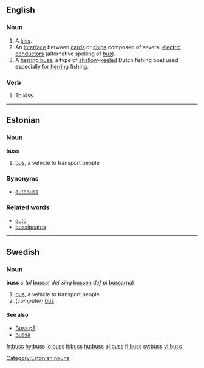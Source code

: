 {{see|bus}}
==English==

===Noun===
{{en-noun|es}}

# A [[kiss]].
# An [[interface]] between [[card]]s or [[chip]]s composed of several [[electric]] [[conductor]]s (alternative spelling of ''[[bus]]'').
# A [[herring buss]], a type of [[shallow]]-[[keel]]ed Dutch fishing boat used especially for [[herring]] fishing.

===Verb===
{{en-verb|buss|es}}

# {{transitive}} To kiss.

----

==Estonian==

===Noun===
'''buss'''

# [[bus]], a vehicle to transport people

===Synonyms===
*[[autobuss]]

===Related words===
*[[auto]]
*[[bussipeatus]]

[[Category:Estonian nouns]]

----
==Swedish==
===Noun===
'''buss''' ''c'' (''pl'' [[bussar]] ''def sing'' [[bussen]] ''def pl'' [[bussarna]])

#[[bus]], a vehicle to transport people
#(''computer'') [[bus]]


====See also====
*[[Buss på]]!
*[[bussa]]

[[fr:buss]]
[[hy:buss]]
[[io:buss]]
[[it:buss]]
[[hu:buss]]
[[pl:buss]]
[[fi:buss]]
[[sv:buss]]
[[vi:buss]]